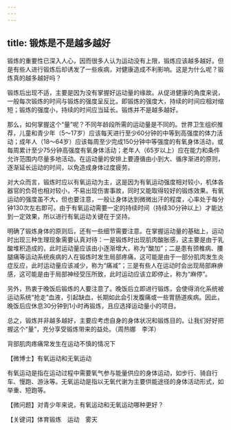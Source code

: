 ```yaml
---
---
---
```

title: 锻炼是不是越多越好
---






锻炼的重要性已深入人心，因而很多人认为运动没有上限，锻炼应该越多越好。但是有些人进行锻炼后却诱发了一些疾病，对健康造成不利影响。这是为什么呢？锻炼真的越多越好吗？

锻炼后出现不适，主要是因为没有掌握好运动量的缘故。从促进健康的角度来说，一般每次锻炼的时间与锻炼的强度呈反比，即锻炼的强度大，持续的时间应相对缩短；锻炼的强度小，持续的时间应当延长。锻炼并不是越多越好。

那么，如何掌握这个“量”呢？不同年龄段所需的运动量是不同的。世界卫生组织推荐，儿童和青少年（5～17岁）应该每天进行至少60分钟的中等到高强度的体力活动；成年人（18～64岁）应该每周至少完成150分钟中等强度的有氧身体活动，或每周累计至少75分钟高强度有氧身体活动；老年人（65岁以上）应在能力和条件允许范围内尽量多地活动。在运动量的安排上要遵循由小到大、循序渐进的原则，逐渐延长运动的时间，以免造成身体过度疲劳。

对大众而言，锻炼时应以有氧运动为主，这是因为有氧运动强度相对较小，机体各器官的负荷也相对较小，不易出现伤害事故，同时又能取得较好的锻炼效果。有氧运动的强度虽不大，但也要注意，一般让身体达到微微出汗的程度，心率处于每分钟130次左右即可。由于有氧运动需要一定的持续时间（持续30分钟以上）才能达到一定效果，所以进行有氧运动关键在于坚持。

明确了锻炼身体的原则后，还有一些细节需要注意。在掌握运动量的基础上，运动时出现三种生理现象需要认真对待：一是锻炼时出现肌肉酸胀感，这主要是由于乳酸堆积造成的，此时运动量应该由小逐渐增大，称为“酸加”；二是患有颈椎病、腰腿痛等运动系统疾病的人在锻炼时发生局部疼痛，这可能是由于一部分肌肉发生炎症反应，此时运动量应该减少，称为“痛减”；三是有些人在运动时会出现局部麻痹感，这可能是由于局部神经受压所致，此时运动应该立即停止，称为“麻停”。

另外，热衷于晚饭后锻炼的人要注意了。晚饭后立即进行锻炼，会使得消化系统被运动系统“抢走”血液，引起缺血，长期如此会引发腹痛或一些胃肠道疾病。因此，晚饭后应休息30分钟到1小时再锻炼，且应选择运动量小的项目。

总之，锻炼并非越多越好，主要应考虑自身的身体状况和锻炼目的。让我们好好把握这个“量”，充分享受锻炼带来的益处。（周热娜　李洋）

背部肌肉疼痛常发生在运动不慎的情况下





【微博士】有氧运动和无氧运动

有氧运动是指在运动过程中需要氧气参与能量供应的身体运动，如步行、骑自行车、慢跑、游泳等。无氧运动是指以无氧代谢为主要供能途径的身体活动形式，如举重、短跑等。

【微问题】对青少年来说，有氧运动和无氧运动哪种更好？

【关键词】体育锻炼　运动　雾天